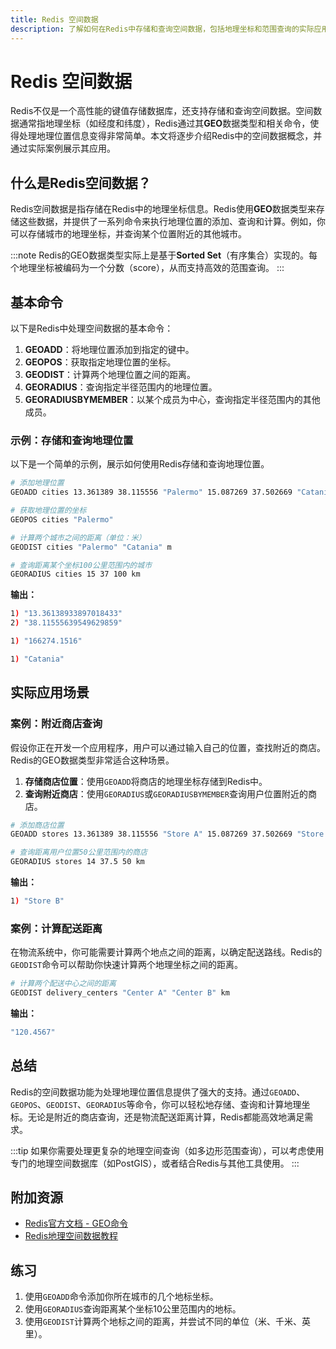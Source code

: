 ```yaml
---
title: Redis 空间数据
description: 了解如何在Redis中存储和查询空间数据，包括地理坐标和范围查询的实际应用。
---
```


# Redis 空间数据

Redis不仅是一个高性能的键值存储数据库，还支持存储和查询空间数据。空间数据通常指地理坐标（如经度和纬度），Redis通过其**GEO**数据类型和相关命令，使得处理地理位置信息变得非常简单。本文将逐步介绍Redis中的空间数据概念，并通过实际案例展示其应用。

## 什么是Redis空间数据？

Redis空间数据是指存储在Redis中的地理坐标信息。Redis使用**GEO**数据类型来存储这些数据，并提供了一系列命令来执行地理位置的添加、查询和计算。例如，你可以存储城市的地理坐标，并查询某个位置附近的其他城市。

:::note
Redis的GEO数据类型实际上是基于**Sorted Set**（有序集合）实现的。每个地理坐标被编码为一个分数（score），从而支持高效的范围查询。
:::

## 基本命令

以下是Redis中处理空间数据的基本命令：

1. **GEOADD**：将地理位置添加到指定的键中。
2. **GEOPOS**：获取指定地理位置的坐标。
3. **GEODIST**：计算两个地理位置之间的距离。
4. **GEORADIUS**：查询指定半径范围内的地理位置。
5. **GEORADIUSBYMEMBER**：以某个成员为中心，查询指定半径范围内的其他成员。

### 示例：存储和查询地理位置

以下是一个简单的示例，展示如何使用Redis存储和查询地理位置。

```bash
# 添加地理位置
GEOADD cities 13.361389 38.115556 "Palermo" 15.087269 37.502669 "Catania"

# 获取地理位置的坐标
GEOPOS cities "Palermo"

# 计算两个城市之间的距离（单位：米）
GEODIST cities "Palermo" "Catania" m

# 查询距离某个坐标100公里范围内的城市
GEORADIUS cities 15 37 100 km
```

**输出：**

```bash
1) "13.36138933897018433"
2) "38.11555639549629859"

1) "166274.1516"

1) "Catania"
```

## 实际应用场景

### 案例：附近商店查询

假设你正在开发一个应用程序，用户可以通过输入自己的位置，查找附近的商店。Redis的GEO数据类型非常适合这种场景。

1. **存储商店位置**：使用`GEOADD`将商店的地理坐标存储到Redis中。
2. **查询附近商店**：使用`GEORADIUS`或`GEORADIUSBYMEMBER`查询用户位置附近的商店。

```bash
# 添加商店位置
GEOADD stores 13.361389 38.115556 "Store A" 15.087269 37.502669 "Store B"

# 查询距离用户位置50公里范围内的商店
GEORADIUS stores 14 37.5 50 km
```

**输出：**

```bash
1) "Store B"
```

### 案例：计算配送距离

在物流系统中，你可能需要计算两个地点之间的距离，以确定配送路线。Redis的`GEODIST`命令可以帮助你快速计算两个地理坐标之间的距离。

```bash
# 计算两个配送中心之间的距离
GEODIST delivery_centers "Center A" "Center B" km
```

**输出：**

```bash
"120.4567"
```

## 总结

Redis的空间数据功能为处理地理位置信息提供了强大的支持。通过`GEOADD`、`GEOPOS`、`GEODIST`、`GEORADIUS`等命令，你可以轻松地存储、查询和计算地理坐标。无论是附近的商店查询，还是物流配送距离计算，Redis都能高效地满足需求。

:::tip
如果你需要处理更复杂的地理空间查询（如多边形范围查询），可以考虑使用专门的地理空间数据库（如PostGIS），或者结合Redis与其他工具使用。
:::

## 附加资源

- [Redis官方文档 - GEO命令](https://redis.io/commands#geo)
- [Redis地理空间数据教程](https://redislabs.com/redis-best-practices/indexing-patterns/geospatial/)

## 练习

1. 使用`GEOADD`命令添加你所在城市的几个地标坐标。
2. 使用`GEORADIUS`查询距离某个坐标10公里范围内的地标。
3. 使用`GEODIST`计算两个地标之间的距离，并尝试不同的单位（米、千米、英里）。